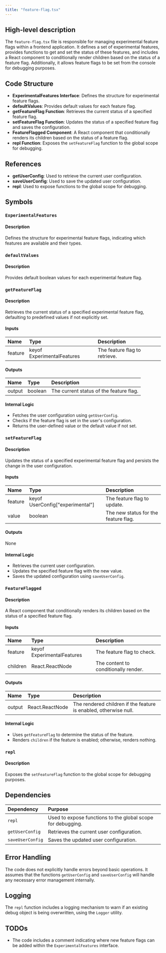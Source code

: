 ```yaml
---
title: "feature-flag.tsx"
---
```


## High-level description

The `feature-flag.tsx` file is responsible for managing experimental feature flags within a frontend application. It defines a set of experimental features, provides functions to get and set the status of these features, and includes a React component to conditionally render children based on the status of a feature flag. Additionally, it allows feature flags to be set from the console for debugging purposes.

## Code Structure

- **ExperimentalFeatures Interface**: Defines the structure for experimental feature flags.
- **defaultValues**: Provides default values for each feature flag.
- **getFeatureFlag Function**: Retrieves the current status of a specified feature flag.
- **setFeatureFlag Function**: Updates the status of a specified feature flag and saves the configuration.
- **FeatureFlagged Component**: A React component that conditionally renders its children based on the status of a feature flag.
- **repl Function**: Exposes the `setFeatureFlag` function to the global scope for debugging.

## References

- **getUserConfig**: Used to retrieve the current user configuration.
- **saveUserConfig**: Used to save the updated user configuration.
- **repl**: Used to expose functions to the global scope for debugging.

## Symbols

### `ExperimentalFeatures`
#### Description
Defines the structure for experimental feature flags, indicating which features are available and their types.

### `defaultValues`
#### Description
Provides default boolean values for each experimental feature flag.

### `getFeatureFlag`
#### Description
Retrieves the current status of a specified experimental feature flag, defaulting to predefined values if not explicitly set.

#### Inputs
| Name    | Type   | Description                        |
|:--------|:-------|:-----------------------------------|
| feature | keyof ExperimentalFeatures | The feature flag to retrieve. |

#### Outputs
| Name   | Type | Description                        |
|:-------|:-----|:-----------------------------------|
| output | boolean | The current status of the feature flag. |

#### Internal Logic
- Fetches the user configuration using `getUserConfig`.
- Checks if the feature flag is set in the user's configuration.
- Returns the user-defined value or the default value if not set.

### `setFeatureFlag`
#### Description
Updates the status of a specified experimental feature flag and persists the change in the user configuration.

#### Inputs
| Name   | Type   | Description                        |
|:-------|:-------|:-----------------------------------|
| feature | keyof UserConfig["experimental"] | The feature flag to update. |
| value  | boolean | The new status for the feature flag. |

#### Outputs
None

#### Internal Logic
- Retrieves the current user configuration.
- Updates the specified feature flag with the new value.
- Saves the updated configuration using `saveUserConfig`.

### `FeatureFlagged`
#### Description
A React component that conditionally renders its children based on the status of a specified feature flag.

#### Inputs
| Name    | Type   | Description                        |
|:--------|:-------|:-----------------------------------|
| feature | keyof ExperimentalFeatures | The feature flag to check. |
| children | React.ReactNode | The content to conditionally render. |

#### Outputs
| Name   | Type | Description                        |
|:-------|:-----|:-----------------------------------|
| output | React.ReactNode | The rendered children if the feature is enabled, otherwise null. |

#### Internal Logic
- Uses `getFeatureFlag` to determine the status of the feature.
- Renders `children` if the feature is enabled; otherwise, renders nothing.

### `repl`
#### Description
Exposes the `setFeatureFlag` function to the global scope for debugging purposes.

## Dependencies

| Dependency | Purpose |
|:-----------|:--------|
| `repl` | Used to expose functions to the global scope for debugging. |
| `getUserConfig` | Retrieves the current user configuration. |
| `saveUserConfig` | Saves the updated user configuration. |

## Error Handling

The code does not explicitly handle errors beyond basic operations. It assumes that the functions `getUserConfig` and `saveUserConfig` will handle any necessary error management internally.

## Logging

The `repl` function includes a logging mechanism to warn if an existing debug object is being overwritten, using the `Logger` utility.

## TODOs

- The code includes a comment indicating where new feature flags can be added within the `ExperimentalFeatures` interface.